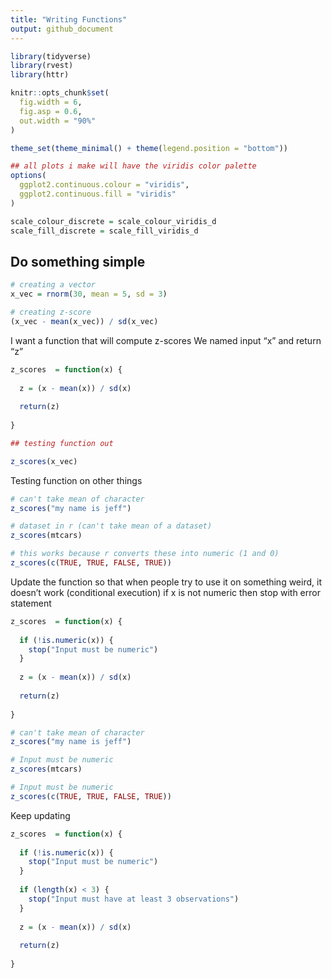 ```yaml
---
title: "Writing Functions"
output: github_document
---
```

```r
library(tidyverse)
library(rvest)
library(httr)

knitr::opts_chunk$set(
  fig.width = 6,
  fig.asp = 0.6,
  out.width = "90%"
)

theme_set(theme_minimal() + theme(legend.position = "bottom"))

## all plots i make will have the viridis color palette
options(
  ggplot2.continuous.colour = "viridis",
  ggplot2.continuous.fill = "viridis"
)

scale_colour_discrete = scale_colour_viridis_d
scale_fill_discrete = scale_fill_viridis_d

```

## Do something simple

```r
# creating a vector  
x_vec = rnorm(30, mean = 5, sd = 3)

# creating z-score
(x_vec - mean(x_vec)) / sd(x_vec)
```

I want a function that will compute z-scores 
We named input "x" and return "z"

```r
z_scores  = function(x) {
  
  z = (x - mean(x)) / sd(x)
  
  return(z)
  
}

## testing function out

z_scores(x_vec)
```


Testing function on other things

```r
# can't take mean of character
z_scores("my name is jeff")

# dataset in r (can't take mean of a dataset)
z_scores(mtcars)

# this works because r converts these into numeric (1 and 0)
z_scores(c(TRUE, TRUE, FALSE, TRUE))
```

Update the function so that when people try to use it on something weird, it doesn't work (conditional execution)
if x is not numeric then stop with error statement 
```r
z_scores  = function(x) {
  
  if (!is.numeric(x)) {
    stop("Input must be numeric")
  }
  
  z = (x - mean(x)) / sd(x)
  
  return(z)
  
}

```


```r
# can't take mean of character
z_scores("my name is jeff")

# Input must be numeric
z_scores(mtcars)

# Input must be numeric
z_scores(c(TRUE, TRUE, FALSE, TRUE))
```

Keep updating 

```r
z_scores  = function(x) {
  
  if (!is.numeric(x)) {
    stop("Input must be numeric")
  }
  
  if (length(x) < 3) {
    stop("Input must have at least 3 observations")
  }
  
  z = (x - mean(x)) / sd(x)
  
  return(z)
  
}
```

